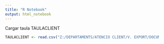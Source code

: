 ```yaml
---
title: "R Notebook"
output: html_notebook
---
```


Cargar taula TAULACLIENT

```r
TAULACLIENT <- read.csv("Z:/DEPARTAMENTS/ATENCIO CLIENT/V. EXPORT/DOCUMENTACIO/MIQUEL - MISCELLANIA/TAULES-DINAMIQUES/TAULACLIENT.csv", sep=";")
```

